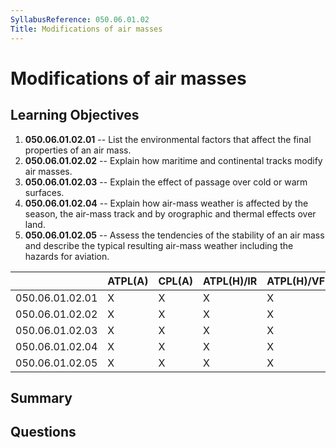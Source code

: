 ```yaml
---
SyllabusReference: 050.06.01.02
Title: Modifications of air masses
---
```


# Modifications of air masses

## Learning Objectives

1.  **050.06.01.02.01** -- List the environmental factors that affect the final
    properties of an air mass.
2.  **050.06.01.02.02** -- Explain how maritime and continental tracks modify air
    masses.
3.  **050.06.01.02.03** -- Explain the effect of passage over cold or warm
    surfaces.
4.  **050.06.01.02.04** -- Explain how air-mass weather is affected by the
    season, the air-mass track and by orographic and thermal effects over land.
5.  **050.06.01.02.05** -- Assess the tendencies of the stability of an air mass
    and describe the typical resulting air-mass weather including the hazards for
    aviation.

|                 | ATPL(A) | CPL(A) | ATPL(H)/IR | ATPL(H)/VFR | CPL(H) | IR | CBIR(A) |
| --------------- | ------- | ------ | ---------- | ----------- | ------ | -- | ------- |
| 050.06.01.02.01 | X       | X      | X          | X           | X      | X  | X       |
| 050.06.01.02.02 | X       | X      | X          | X           | X      | X  | X       |
| 050.06.01.02.03 | X       | X      | X          | X           | X      | X  | X       |
| 050.06.01.02.04 | X       | X      | X          | X           | X      | X  | X       |
| 050.06.01.02.05 | X       | X      | X          | X           | X      | X  | X       |

## Summary

## Questions
